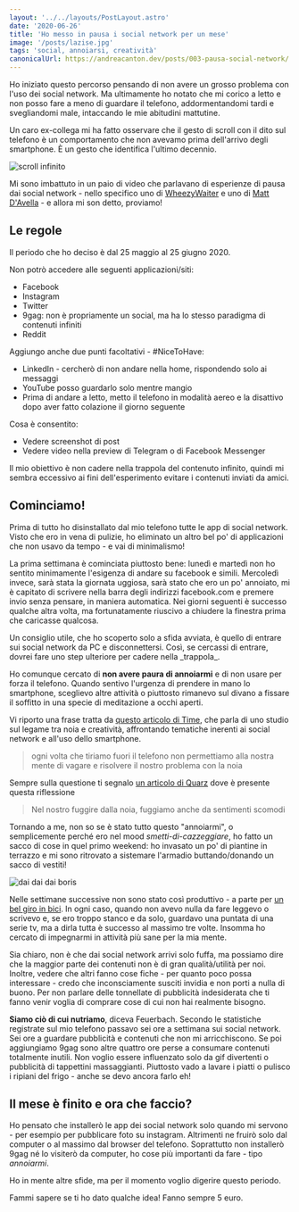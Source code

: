 ```yaml
---
layout: '../../layouts/PostLayout.astro'
date: '2020-06-26'
title: 'Ho messo in pausa i social network per un mese'
image: '/posts/lazise.jpg'
tags: 'social, annoiarsi, creatività'
canonicalUrl: https://andreacanton.dev/posts/003-pausa-social-network/
---
```



Ho iniziato questo percorso pensando di non avere un grosso problema con l'uso dei social network. Ma ultimamente ho notato che mi corico a letto e non posso fare a meno di guardare il telefono, addormentandomi tardi e svegliandomi male, intaccando le mie abitudini mattutine.

Un caro ex-collega mi ha fatto osservare che il gesto di scroll con il dito sul telefono è un comportamento che non avevamo prima dell'arrivo degli smartphone. È un gesto che identifica l'ultimo decennio.

![scroll infinito](https://media.giphy.com/media/MY15rWOHbmfsAwhBBE/giphy.gif)

Mi sono imbattuto in un paio di video che parlavano di esperienze di pausa dai social network - nello specifico uno di [WheezyWaiter](https://www.youtube.com/watch?v=ve37Bg4-hPc) e uno di [Matt D'Avella](https://www.youtube.com/watch?v=cNFdjP_F9sU) - e allora mi son detto, proviamo!

## Le regole

Il periodo che ho deciso è dal 25 maggio al 25 giugno 2020.

Non potrò accedere alle seguenti applicazioni/siti:

- Facebook
- Instagram
- Twitter
- 9gag: non è propriamente un social, ma ha lo stesso paradigma di contenuti infiniti
- Reddit

Aggiungo anche due punti facoltativi - #NiceToHave:

- LinkedIn - cercherò di non andare nella home, rispondendo solo ai messaggi
- YouTube posso guardarlo solo mentre mangio
- Prima di andare a letto, metto il telefono in modalità aereo e la disattivo dopo aver fatto colazione il giorno seguente

Cosa è consentito:

- Vedere screenshot di post
- Vedere video nella preview di Telegram o di Facebook Messenger

Il mio obiettivo è non cadere nella trappola del contenuto infinito, quindi mi sembra eccessivo ai fini dell'esperimento evitare i contenuti inviati da amici.

## Cominciamo!

Prima di tutto ho disinstallato dal mio telefono tutte le app di social network. Visto che ero in vena di pulizie, ho eliminato un altro bel po' di applicazioni che non usavo da tempo - e vai di minimalismo!

La prima settimana è cominciata piuttosto bene: lunedì e martedì non ho sentito minimamente l'esigenza di andare su facebook e simili. Mercoledì invece, sarà stata la giornata uggiosa, sarà stato che ero un po' annoiato, mi è capitato di scrivere nella barra degli indirizzi facebook.com e premere invio senza pensare, in maniera automatica. Nei giorni seguenti è successo qualche altra volta, ma fortunatamente riuscivo a chiudere la finestra prima che caricasse qualcosa.

<CustomBlock>
  Un consiglio utile, che ho scoperto solo a sfida avviata, è quello di entrare
  sui social network da PC e disconnettersi. Così, se cercassi di entrare,
  dovrei fare uno step ulteriore per cadere nella _trappola_.
</CustomBlock>

Ho comunque cercato di **non avere paura di annoiarmi** e di non usare per forza il telefono. Quando sentivo l'urgenza di prendere in mano lo smartphone, sceglievo altre attività o piuttosto rimanevo sul divano a fissare il soffitto in una specie di meditazione a occhi aperti.

Vi riporto una frase tratta da [questo articolo di Time](https://time.com/5480002/benefits-of-boredom/), che parla di uno studio sul legame tra noia e creatività, affrontando tematiche inerenti ai social network e all'uso dello smartphone.

> ogni volta che tiriamo fuori il telefono non permettiamo alla nostra mente di vagare e risolvere il nostro problema con la noia

Sempre sulla questione ti segnalo [un articolo di Quarz](https://qz.com/1020976/the-scientific-link-between-boredom-and-creativity/) dove è presente questa riflessione

> Nel nostro fuggire dalla noia, fuggiamo anche da sentimenti scomodi

Tornando a me, non so se è stato tutto questo "annoiarmi", o semplicemente perché ero nel mood _smetti-di-cazzeggiare_, ho fatto un sacco di cose in quel primo weekend: ho invasato un po' di piantine in terrazzo e mi sono ritrovato a sistemare l'armadio buttando/donando un sacco di vestiti!

![dai dai dai boris](https://www.serialminds.com/wp-content/uploads/2016/03/dai-dai-dai.gif)

Nelle settimane successive non sono stato così produttivo - a parte per [un bel giro in bici](https://www.strava.com/activities/3648096604). In ogni caso, quando non avevo nulla da fare leggevo o scrivevo e, se ero troppo stanco e da solo, guardavo una puntata di una serie tv, ma a dirla tutta è successo al massimo tre volte. Insomma ho cercato di impegnarmi in attività più sane per la mia mente.

Sia chiaro, non è che dai social network arrivi solo fuffa, ma possiamo dire che la maggior parte dei contenuti non è di gran qualità/utilità per noi. Inoltre, vedere che altri fanno cose fiche - per quanto poco possa interessare - credo che inconsciamente susciti invidia e non porti a nulla di buono. Per non parlare delle tonnellate di pubblicità indesiderata che ti fanno venir voglia di comprare cose di cui non hai realmente bisogno.

**Siamo ciò di cui nutriamo**, diceva Feuerbach. Secondo le statistiche registrate sul mio telefono passavo sei ore a settimana sui social network. Sei ore a guardare pubblicità e contenuti che non mi arricchiscono. Se poi aggiungiamo 9gag sono altre quattro ore perse a consumare contenuti totalmente inutili. Non voglio essere influenzato solo da gif divertenti o pubblicità di tappettini massaggianti. Piuttosto vado a lavare i piatti o pulisco i ripiani del frigo - anche se devo ancora farlo eh!

## Il mese è finito e ora che faccio?

Ho pensato che installerò le app dei social network solo quando mi servono - per esempio per pubblicare foto su instagram. Altrimenti ne fruirò solo dal computer o al massimo dal browser del telefono. Soprattutto non installerò 9gag né lo visiterò da computer, ho cose più importanti da fare - tipo _annoiarmi_.

Ho in mente altre sfide, ma per il momento voglio digerire questo periodo.

Fammi sapere se ti ho dato qualche idea!
Fanno sempre 5 euro.
